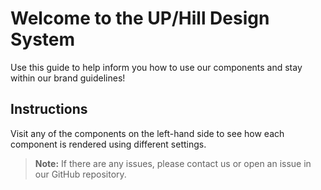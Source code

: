 
<Meta title='Introduction' />

# Welcome to the UP/Hill Design System

Use this guide to help inform you how to use our components and stay within our brand guidelines!

## Instructions

Visit any of the components on the left-hand side to see how each component is rendered using different settings.

> **Note:** If there are any issues, please contact us or open an issue in our GitHub repository.

